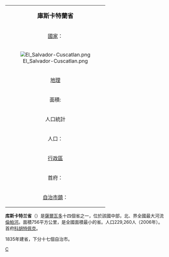 {{noteTA
|1=zh-hans:库斯卡特兰;zh-hant:庫斯卡特蘭;zh-tw:庫斯卡蘭;
}}
{| class="infobox bordered" align=right cellpadding=4 cellspacing=0 width=275 style="clear:right; margin: 0 0 1em 1em; background: #f9f9f9;  font-size: 95%;"
|-
|colspan=2 align=center bgcolor="#BFDFFF"|<big>'''庫斯卡特蘭省'''</big>
|-
|[[國家|國家]]：|| [[薩爾瓦多|薩爾瓦多]]
|-
! colspan="3" | [[File:El_Salvador-Cuscatlan.png|center]]
|-
!colspan=2 align=center bgcolor="#BFDFFF"|[[地理|地理]]
|-
|面積:||756 km² 
|-
!colspan=2 align=center bgcolor="#BFDFFF"|人口統計
|-
|人口：||229,260 人（2006）
|-
!colspan=2 align=center bgcolor="#BFDFFF"|[[行政區|行政區]]
|-
|首府：||[[科胡特佩克|科胡特佩克]]
|-
|[[自治市鎮|自治市鎮]]：||17個
|}

'''库斯卡特兰省'''（{{lang-es|Cuscatlán}}）是[[薩爾瓦多|薩爾瓦多]]十四個省之一，位於該國中部，北、界全國最大河流[[倫帕河|倫帕河]]。面積756平方公里，是全國面積最小的省。人口229,260人（2006年）。首府[[科胡特佩克|科胡特佩克]]。

1835年建省，下分十七個自治市。

{{萨尔瓦多省份}}
[[Category:薩爾瓦多省份|C]]